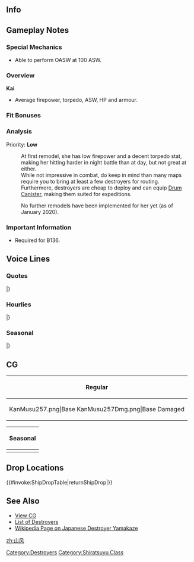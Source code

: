 ==Info==
{{KanmusuInfo|ID=257}}
{{KanmusuInfo|ID=257a}}

==Gameplay Notes==
===Special Mechanics===
* Able to perform OASW at 100 ASW.

===Overview===
'''Kai'''
* Average firepower, torpedo, ASW, HP and armour.

===Fit Bonuses===
{{:{{BASEPAGENAME}}/Equipment Bonuses}}
{{clear}}

===Analysis===
Priority: '''Low'''

:At first remodel, she has low firepower and a decent torpedo stat, making her hitting harder in night battle than at day, but not great at either.
:While not impressive in combat, do keep in mind than many maps require you to bring at least a few destroyers for routing.
:Furthermore, destroyers are cheap to deploy and can equip [[Drum Canister]], making them suited for expeditions.

:No further remodels have been implemented for her yet (as of January 2020).

===Important Information===
* Required for B136.

==Voice Lines==
===Quotes===
{{ShipquoteHeader}}
{{ShipquoteKai
| scenario    =Introduction
| origin      =あたし…白露型駆逐艦……その八番艦。山風。
| translation =I'm...a Shiratsuyu class Destroyer...the 8th ship.  Yamakaze.
| audio       =Yamakaze-Intro.mp3
}}
{{ShipquoteKai
| scenario    =Introduction
| kai         =yes
| origin      =あたし、白露型駆逐艦、その八番艦、山風。手を離さないでね。帰ってくるから。
| translation =I'm...a Shiratsuyu class Destroyer...the 8th ship.  Yamakaze. Don't let go of my hand. I'll be back.
| audio       =YamakazeKai-Intro.mp3
}}
{{ShipquoteKai
| scenario    =Library
| origin      =白露型駆逐艦八番艦、改白露型、山風。浦賀生まれ……。時雨姉や涼風と同じ……。
江風たちと第二十四駆逐隊を編成した……。加賀の護衛をしたりね、大きな戦いでも最初の方はね、随分頑張ったよ。
そしてね。大湊から柱島にね。行こうとしたの。その後はね……わからない。覚えてないの。
| translation =8th ship of the Shiratsuyu-class destroyers, Improved Shiratsuyu-class, Yamakaze.<ref>Umikaze, Yamakaze, Kawakaze and Suzukaze were built in a 2nd batch of Shiratsuyu-class ships with improvements such as an improved hull and bridge structure for increased stability as well as a change in the AA loadout.</ref> I was born in Uraga... like Shigure ane and Suzukaze.
I was in the 24th Destroyer Division with Kawakaze... This one time I was escorting Kaga, it was my first big battle, but I did my best.<ref>She was part of the China Area Fleet and took part in the [https://en.wikipedia.org/wiki/Battle_of_Nanking Battle of Nanking].</ref>
Then, I went from Oominato to Hashirajima. After that... I don't know. I don't remember.<ref>She was ambushed and sunk by the [https://en.wikipedia.org/wiki/USS_Nautilus_(SS-168) USS Nautilus] 110km southeast of Yokosuka.</ref>
| audio       =Yamakaze-Library.mp3
}}
{{ShipquoteKai
| scenario    =Secretary 1
| origin      =何か用？
| translation =What is it?
| audio       =Yamakaze-Sec1.mp3
}}
{{ShipquoteKai
| scenario    =Secretary 2
| origin      =やめてよ…放っておいて。
| translation =Stop it...leave me alone.
| audio       =Yamakaze-Sec2.mp3
}}
{{ShipquoteKai
| scenario    =Secretary 2
| kai         =yes
| origin      =そんなに、構わないで。
| translation =That's not a problem.
| audio       =YamakazeKai-Sec2.mp3
}}
{{ShipquoteKai
| scenario    =Secretary 3
| origin      =構わないで…。放っておいてって言ってるでしょ？やめてよ…そういうの。
| translation =Stop messing with me...I told you to leave me alone didn't I?  Stop it...I'm begging you.
| audio       =Yamakaze-Sec3.mp3
}}
{{ShipquoteKai
| scenario    =Secretary 3
| kai         =yes
| origin      =ほっておいて！構わないでって言ってるのに... いい、けど。
| translation =Stop it! I told you to stop teasing me... It's fine but...
| audio       =YamakazeKai-Sec3.mp3
}}
{{ShipquoteKai
| scenario    =Secretary Idle
| origin      =放っておいて…放って…。…えっと…あの…あの…あたし…。…え！？なんでも…ない、から…なんでも…。
| translation =Leave me alone...Leave me...umm...that's...that's...I.  Huh!  It's no...thing, just...nothing...
| audio       =Yamakaze-SecIdle.mp3
}}
{{ShipquoteKai
| scenario    =Secretary (Married)
| origin      =どうしたの？疲れたの？そっか。お茶でも、飲む？入れようっか。いや、あたしも飲みたいから。別に、気にしないで。待ってて。
| translation =What's wrong? Are you tired? Is that so. Do you want some tea? I'll make some. No, I want some too. It's nothing, don't worry. Please wait.
| audio       =Yamakaze-SecMarried.mp3
}}
{{ShipquoteKai
| scenario    =Wedding
| origin      =用がないなら、ほっておいて。あたしは一人が-　いやだ！腕をつかまないで... 何これ？別に、私- ...　きれい。暖かい。いいの？別に、うれしくなんか。
| translation =If you're not here for something, leave me alone. I want to be alo-... No! Don't just grab my arm... What is this? Nothing really, I... It's beautiful. It's warm. Is this alright? It's not like, I'm happy.
| audio       =Yamakaze-Wedding.mp3
}}
{{ShipquoteKai
| scenario    =Player's Score
| origin      =見たいの？いいけど。
| translation =You want to see?  Alright then.
| audio       =Yamakaze-PlayerScore.mp3
}}
{{ShipquoteKai
| scenario    =Joining the Fleet
| origin      =二十四駆…抜錨。行くよ。
| translation =24th Destroyer Division...weigh anchor.  Let's go.
| audio       =Yamakaze-JoinFleet.mp3
}}
{{ShipquoteKai
| scenario    =Joining the Fleet
| kai         =yes
| origin      =第五戦隊所属、二十四駆、抜錨。行くよ。
| translation =Belonging to the 5th Squadron, DesDiv24. Setting sail. Let's go.
| audio       =YamakazeKai-JoinFleet.mp3
}}
{{ShipquoteKai
| scenario    =Equipment 1
| origin      =構わないで。
| translation =Don't mind me.
| audio       =Yamakaze-Equip1.mp3
}}
{{ShipquoteKai
| scenario    =Equipment 1
| kai         =yes
| origin      =わかった。大事に...使う。
| translation =I got it. I'll... treasure this.
| audio       =YamakazeKai-Equip1.mp3
}}
{{ShipquoteKai
| scenario    =Equipment 2
| origin      =いいのに。
| translation =This is good.
| audio       =Yamakaze-Equip2.mp3
}}
{{ShipquoteKai
| scenario    =Equipment 3
| origin      =まあ、いいか。
| translation =Ah, pretty good.
| audio       =Yamakaze-Equip3.mp3
}}
{{ShipquoteKai
| scenario    =Supply
| origin      =別にいいよ、もったいないから。
| translation =It's nothing special, it's just a waste.
| audio       =Yamakaze-Supply.mp3
}}
{{ShipquoteKai
| scenario    =Docking (Minor)
| origin      =一応…直して…いい？
| translation =Is it okay...if I'm fixed...right now?
| audio       =Yamakaze-DockMinor.mp3
}}
{{ShipquoteKai
| scenario    =Docking (Major)
| origin      =沈まないけど…ちょっと、痛い。
| translation =I won't sink...but it does hurt...a bit.
| audio       =Yamakaze-DockMajor.mp3
}}
{{ShipquoteKai
| scenario    =Construction
| origin      =できた…！
| translation =Done...!
| audio       =Yamakaze-Construction.mp3
}}
{{ShipquoteKai
| scenario    =Return From Sortie
| origin      =戻って…きたよ。
| translation =I came back.
| audio       =Yamakaze-SortieReturn.mp3
}}
{{ShipquoteKai
| scenario    =Starting a Sortie
| origin      =二十四駆…旗艦……山か…はぁ、いいや。江風、あなたがやったら？
| translation =24th Destroyer Division... flagship...Yamakaze....*deep breath*, okay. Can you do this, Yamakaze?
| audio       =Yamakaze-Sortie.mp3
}}
{{ShipquoteKai
| scenario    =Starting a Battle
| origin      =敵艦発見…。攻撃するから…用意して。
| translation =Enemy fleet spotted... Get ready... we're attacking.
| audio       =Yamakaze-BattleStart.mp3
}}
{{ShipquoteKai
| scenario    =Attack
| origin      =撃つよ！撃つからね！
| translation =I'm firing! I'm firing alright!
| audio       =Yamakaze-Attack.mp3
}}
{{ShipquoteKai
| scenario    =Night Battle Attack
| origin      =あなたも…沈めば？
| translation =Will you...sink too?
| audio       =Yamakaze-NightAttack.mp3
}}
{{ShipquoteKai
| scenario    =Night Battle
| origin      =夜は潜水艦が見えないから…怖い。……でも、仕方がないか。進みますよ！
| translation =At night you can't see submarines...it's scary. But there's nothing I can do about that. Let's go forward.<ref>She was torpedoed by the Nautilius at around 1945 at night.</ref>
| audio       =Yamakaze-NightBattle.mp3
}}
{{ShipquoteKai
| scenario    =MVP
| origin      =あたしが…？別にいい…そういうのは。そういうのは…あたし、いらないの。
| translation =Me...?  These things... don't matter to me. I don't need... these kinds of things.
| audio       =Yamakaze-MVP.mp3
}}
{{ShipquoteKai
| scenario    =Minor Damage 1
| origin      =だから、いやだったの！
| translation =I said I don't like this!
| audio       =Yamakaze-MinorDamage1.mp3
}}
{{ShipquoteKai
| scenario    =Minor Damage 2
| origin      =ああっ！水が...
| translation =Aaah! The water is...
| audio       =Yamakaze-MinorDamage2.mp3
}}
{{ShipquoteKai
| scenario    =Major Damage
| origin      =嫌だよ！あたし、沈みたくない！嫌だからね！
| translation =I hate this! I don't want to sink! I hate this!
| audio       =Yamakaze-MajorDamage.mp3
}}
{{ShipquoteKai
| scenario    =Sunk
| origin      =また、沈むの... いやだ！暗い海の中は、いやだ！江風、海風、助けて！いや... だ...
| translation =I'm sinking again... No! I don't want to go into the dark depths! Kawakaze, Umikaze, save me! No...
| audio       =Yamakaze-Sinking.mp3
}}
|}<references/>

{{clear}}

===Hourlies===

{{ShipquoteHeader | type = hourly}}
{{ShipquoteKai
| scenario    =00:00
| origin      =午前0時。...あたしが、今日やるの？...いいけど。提督も、変わってるのね。
| translation =It's midnight... Am I doing this today? ...It's fine. You've changed too, Admiral.
| audio       =YamakazeKai-0000.mp3
}}
{{ShipquoteKai
| scenario    =01:00
| origin      =マルヒトマルマル。夜。
| translation =0100. Night.
| audio       =YamakazeKai-0100.mp3
}}
{{ShipquoteKai
| scenario    =02:00
| origin      =マルフタマルマル。深夜。
| translation =0200. Late night.
| audio       =YamakazeKai-0200.mp3
}}
{{ShipquoteKai
| scenario    =03:00
| origin      =マルサンマルマル。真夜中。......何？
| translation =0300. Dead of night... What?
| audio       =YamakazeKai-0300.mp3
}}
{{ShipquoteKai
| scenario    =04:00
| origin      =マルヨンマルマル。...もうすぐ、朝。
| translation =0400... It's almost morning.
| audio       =YamakazeKai-0400.mp3
}}
{{ShipquoteKai
| scenario    =05:00
| origin      =マルゴーマルマル。提督、朝よ。
| translation =0500. It's morning, Admiral.
| audio       =YamakazeKai-0500.mp3
}}
{{ShipquoteKai
| scenario    =06:00
| origin      =マルロクマルマル。みんな、起きた...。...おは、おはよう！　......っ、なに。
| translation =0600. Everyone, wake up... Goo... Good morning! ...What.
| audio       =YamakazeKai-0600.mp3
}}
{{ShipquoteKai
| scenario    =07:00
| origin      =マルナナマルマル。朝ごはん、食べるでしょ。...はい。麦飯と、お味噌汁。あと、大根の漬物。
| translation =0700. You'll eat breakfast right? ...Yes. Barley rice and miso soup. Also some pickled radish.
| audio       =YamakazeKai-0700.mp3
}}
{{ShipquoteKai
| scenario    =08:00
| origin      =マルハチマルマル。片づけるから...待って
| translation =0800. I'll clean up... Wait
| audio       =YamakazeKai-0800.mp3
}}
{{ShipquoteKai
| scenario    =09:00
| origin      =マルキューマルマル。何か...やるの？　何を？
| translation =0900. Do you... need anything done? Anything?
| audio       =YamakazeKai-0900.mp3
}}
{{ShipquoteKai
| scenario    =10:00
| origin      =ヒトマルマルマル。江風...なに？　あなた、少しうるさいわ。声、大きいから...
| translation =1000. What is it... Kawakaze? You being a bit annoying. Because you're loud...
| audio       =YamakazeKai-1000.mp3
}}
{{ShipquoteKai
| scenario    =11:00
| origin      =ヒトヒトマルマル。お昼は、どうする？...そう。なら、持って来てる。大丈夫。
| translation =1100. What do you want for lunch? ...I see. I'll bring something then. It's fine.
| audio       =YamakazeKai-1100.mp3
}}
{{ShipquoteKai
| scenario    =12:00
| origin      =ヒトフタマルマル。お昼。はい、おにぎり…二つでいいの？三つ？…お茶はここ。
| translation =1200. Here's lunch. Yes, onigiri... Do you want two? Three? ...Here is the tea.
| audio       =YamakazeKai-1200.mp3
}}
{{ShipquoteKai
| scenario    =13:00
| origin      =ヒトサンマルマル。...お腹は？　...そう！　じゃあ、午後も、始めましょうか。
| translation =1300... Are you full? ...Good! Shall we start the afternoon now?
| audio       =YamakazeKai-1300.mp3
}}
{{ShipquoteKai
| scenario    =14:00
| origin      =ヒトヨンマル...わぁっ！　那智さん、羽黒さん...はい。あたし、心配、しないでください。
| translation =140... Waaah! Nachi-san, Haguro-san... Yes. Please don't worry about me.
| audio       =YamakazeKai-1400.mp3
}}
{{ShipquoteKai
| scenario    =15:00
| origin      =ヒト、ゴー......っ、海風姉？　なに、これ...差し入れ？　...あり、がと。食べます。
| translation =15... Umikaze-ane? What's this... snacks? ...Thanks. I'll eat them.
| audio       =YamakazeKai-1500.mp3
}}
{{ShipquoteKai
| scenario    =16:00
| origin      =ヒトロクマルマル。そう、海風姉は、優しい...。すこし、好き。　...江風も。うるさいだけで、嫌いじゃ、な....
| translation =1600. Yes, Umikaze-ane is kind... I kind of, like her... I like Kawakaze too. I just don't like how loud she is...
| audio       =YamakazeKai-1600.mp3
}}
{{ShipquoteKai
| scenario    =17:00
| origin      =ヒトナナマルマル。もうすぐ、夜......夜は、嫌い......。
| translation =1700. It's almost night... I dislike the night...
| audio       =YamakazeKai-1700.mp3
}}
{{ShipquoteKai
| scenario    =18:00
| origin      =ヒトハチマルマル。夜ご飯はどうする、の？　あたし、作っても...え？
| translation =1800. What do you want for dinner? Shall I make it... Eh?
| audio       =YamakazeKai-1800.mp3
}}
{{ShipquoteKai
| scenario    =19:00
| origin      =ヒトキューマルマル。間宮...！前から一度来たいと思っていた......あの、あっ！　あり...ありがと...
| translation =1900. Mamiya...! I've always wanted to come here once ever since the start... Um, Ah! Tha... Thanks...
| audio       =YamakazeKai-1900.mp3
}}
{{ShipquoteKai
| scenario    =20:00
| origin      =フタマルマルマル。間宮、オムライス、美味しかった。出来れば、また...行きたい...。
| translation =2000. Mamiya's omelette rice was delicious. I'd like to come again... If possible... 
| audio       =YamakazeKai-2000.mp3
}}
{{ShipquoteKai
| scenario    =21:00
| origin      =フタヒトマルマル。夜...嫌だな、この時間......。
| translation =2100. Night... I don't like this time of day...
| audio       =YamakazeKai-2100.mp3
}}
{{ShipquoteKai
| scenario    =22:00
| origin      =フタフタマルマル。提督、なに？　あたし、別に、こわくなんか......でも、あたたかい。提督の手。
| translation =2200. What, Admiral? I'm not scared at all... But, your hands are warm, Admiral.
| audio       =YamakazeKai-2200.mp3
}}
{{ShipquoteKai
| scenario    =23:00
| origin      =フタサンマルマル。今日は疲れた......。また、明日ね？
| translation =2300. I'm tired out now... See you tomorrow alright?
| audio       =YamakazeKai-2300.mp3
}}
|}<references/>

{{clear}}

===Seasonal===
{{SeasonalHeaderOld}}
{{SeasonalQuote
|scenario = [[Seasonal/Christmas_2016|Christmas 2016]]
|origin = メリー…クリス…マス。わぁぁぁぁい…何？
|translation =	Merry… Christ… mas. Yaaaaaaay… What?
|audio = Yamakaze_Christmas_2016_Sec1.mp3
|notes = 
}}
{{SeasonalQuote
|scenario = [[Seasonal/End_of_Year_2016|End of Year 2016]]
|origin = 年末、師走、大掃除…別にいいけど、何をすればいいの？
|translation =	The year end spring clean… I don’t mind but, what should I be doing?
|audio = Yamakaze_End_Of_Year_2016_Sec1.mp3
|notes = 
}}
{{SeasonalQuote
|scenario = [[Seasonal/New_Year_2017|New Year 2017]]
|origin = あけましておめでとう…今年も手をつないで…うぅん…なんでもない…
|translation =	Happy New Year… Don’t let go of me this year… No… Nevermind…
|audio = Yamakaze_New_Year_2017_sec1.mp3
|notes = 
}}
{{SeasonalQuote
|scenario = [[Seasonal/Winter_2017|Winter 2017]]
|origin = さむい…なんかさむい…。あの白いものは…？雪？提督、わたし…少し、さむい。
|translation =	It’s… kinda cold… What’s this white stuff…? Snow? I’m… a little cold, Admiral.
|audio = Yamakaze_Winter_2017.mp3
|notes = 
}}
{{SeasonalQuote
|scenario = [[Seasonal/Setsubun_2017|Setsubun 2017]]
|origin = 江風…うるさいし。いたい…投げないで…いたい…いたいから…いたいでしょう！
|translation =	You’re being noisy… Kawakaze. That hurt… Stop throwing them… Ouch… That really hurts… I SAID THAT HURTS!
|audio = Yamakaze_Setsubun_2017.mp3
|notes = 
}}
{{SeasonalQuote
|scenario = [[Seasonal/Valentine%27s_Day_2017|Valentine’s Day 2017]]
|origin = あの…あげる！ …あとで、食べて、ね？
|translation =	Umm… this is for you! …Eat it later, alright?
|audio = Yamakaze_Valentine_Sec1.ogg
|notes = 
}}
{{SeasonalQuote
|scenario = [[Seasonal/Hinamatsuri_2017|Hinamatsuri 2017]]
|origin = 少し気分が良くなった。少し…。うん！
|translation =	I feel a little bit better. Just a bit… Yep!
|audio = Yamakaze_Hinamatsuri_2017_Sec1.mp3
|notes = 
}}
{{SeasonalQuote
|scenario = [[Seasonal/White_Day_2017|White Day 2017]]
|origin = これ……いいの？ ……ありがと……ありがとぉ…
|translation =	Is this…… alright? ……Thank you…… Thank you…
|audio = Yamakaze_White_Day_2017.mp3
|notes = 
}}
{{SeasonalQuote
|scenario = [[Seasonal/Fourth_Anniversary|4th Anniversary]]
|origin = 艦隊が、五年目に入るの……？おめでとう。そう、そうなんだ……！
|translation =	The fleet is entering it’s 5th year….? Congratulations. I see, so that’s it…!
|audio = Yamakaze_4th_Anniversary_Sec1_2017.mp3
|notes = 
}}
{{SeasonalQuote
|scenario = [[Seasonal/Rainy_Season_2017|Rainy Season 2017]]
|origin = この季節は嫌い…理屈はないの。体が動かなくなるような…うぅん…ごめん。
|translation =	I hate this season… There’s no particular reason. My body just feels sluggish… No… Sorry.
|audio = Yamakaze_Rainy_Season_Sec1_2017.mp3
|notes = 
}}
{{SeasonalQuote
|scenario = [[Seasonal/Early_Summer_2017|Early Summer 2017]]
|origin = 水着？別にいいけど…着るだけ…なら…
|translation =	A swimsuit? I don’t mind it… If I’m just… wearing one…
|audio = Yamakaze_Sec1_Summer_2017.mp3
|notes = 
}}
{{SeasonalQuote
|scenario = [[Seasonal/Autumn_2017|Autumn 2017]]
|origin = みんな、なんで騒がしいの？…秋刀魚？…いいけど…えぇ、あたしも？
|translation =	Why are all of you making so much noise? …Saury? …I’m fine though… Eh, me too?
|audio = Yamakaze_Autumn_2017_Sec1.mp3
|notes = 
}}
{{SeasonalQuote
|scenario = [[Seasonal/Saury_2017|Saury Festival 2017]]
|origin = 二十四駆ぅ、秋刀魚漁支援任務ぅ、発信ぉ！いけぇぇぇぇぇー。何？
|translation =	DesDiv24 setting sail on a saury fishing support mission! Let’s goooooooo. What?
|audio = Yamakaze_Sec1_Saury_2017.mp3
|notes = 
}}
{{SeasonalQuote
|scenario = [[Seasonal/Late_Autumn_2017|Late Autumn 2017]]
|origin = 寒くなってきた。おこた出そう。
|translation =	It’s gotten colder. Let’s get out the kotatsu.
|audio = Yamakaze_Late_Autumn_2017_Sec1.mp3
|notes = 
}}
{{SeasonalQuote
|scenario = [[Seasonal/Fifth_Anniversary|5th Anniversary]]
|origin = 艦隊が六年目になるの…おめでとう…そう、そうだんだ…そう。
|translation =	The fleet is in it’s 6th year… Congratulations… I-is that so… I see.
|audio = Yamakaze_5th_Anniversary_Sec1.mp3
|notes = 
}}
{{SeasonalQuote
|scenario = [[Seasonal/Seventh_Anniversary|7th Anniversary]]
|origin = おめでとう。よかったね。
|translation =	Congratulations. Good for you.
|audio = Yamakaze_7th_Anniversary_Secretary_1.mp3
|notes = 
}}
|} <references/>

{{clear}}

==CG==
{| class="mw-collapsible mw-collapsed wikitable" style="width: 100%;"
!Regular
|-
|<gallery>
KanMusu257.png|Base
KanMusu257Dmg.png|Base Damaged
</gallery>
|}

{| class="mw-collapsible mw-collapsed wikitable" style="width: 100%;"
!Seasonal
|-
|<gallery>
Yamakaze_New_Year_2017.png|[[Seasonal/New_Year_2017|New Year 2017]]
Yamakaze_New_Year_2017_dmg.png|[[Seasonal/New_Year_2017|New Year 2017 Damaged]]
KanMusu_257_Hinamatsuri.png|[[Seasonal/Spring_Peach_Festival_2017|Hinamatsuri 2017]]
KanMusu_257_Hinamatsuri_dmg.png|[[Seasonal/Spring_Peach_Festival_2017|Hinamatsuri 2017 Damaged]]
KanMusu257Summer.png|[[Seasonal/Summer_2018|Summer 2018]]
KanMusu257SummerDmg.png||[[Seasonal/Summer_2018|Summer 2018 Damaged]]
</gallery>
|}

==Drop Locations==
{{#invoke:ShipDropTable|returnShipDrop|{{PAGENAME}}}}

==See Also==
*[[{{PAGENAMEE}}/Gallery|View {{PAGENAME}} CG]]
*[[EliteDD|List of Destroyers]]
*[[:wikipedia:Japanese_destroyer_Yamakaze_(1936)|Wikipedia Page on Japanese Destroyer Yamakaze]]
{{Shiplist}}
[[Category:Destroyers]]
[[Category:Shiratsuyu Class]]
[[zh:山风‎]]